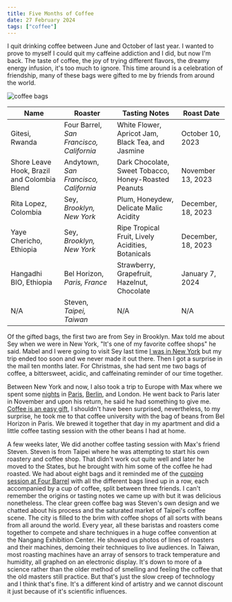 ```yaml
---
title: Five Months of Coffee
date: 27 February 2024
tags: ["coffee"]
---
```


I quit drinking coffee between June and October of last year.
I wanted to prove to myself I could quit my caffeine addiction and I did, but now I'm back.
The taste of coffee, the joy of trying different flavors, the dreamy energy infusion, it's too much to ignore.
This time around is a celebration of friendship, many of these bags were gifted to me by friends from around the world.

![coffee bags](./10_2023-to-2_2024-coffee-bags.webp)

| Name                                        | Roaster                                  | Tasting Notes                                        | Roast Date         |
| ------------------------------------------- | ---------------------------------------- | ---------------------------------------------------- | ------------------ |
| Gitesi, Rwanda                              | Four Barrel, _San Francisco, California_ | White Flower, Apricot Jam, Black Tea, and Jasmine    | October 10, 2023   |
| Shore Leave Hook, Brazil and Colombia Blend | Andytown, _San Francisco, California_    | Dark Chocolate, Sweet Tobacco, Honey-Roasted Peanuts | November 13, 2023  |
| Rita Lopez, Colombia                        | Sey, _Brooklyn, New York_                | Plum, Honeydew, Delicate Malic Acidity               | December, 18, 2023 |
| Yaye Chericho, Ethiopia                     | Sey, _Brooklyn, New York_                | Ripe Tropical Fruit, Lively Acidities, Botanicals    | December, 18, 2023 |
| Hangadhi BIO, Ethiopia                      | Bel Horizon, _Paris, France_             | Strawberry, Grapefruit, Hazelnut, Chocolate          | January 7, 2024    |
| N/A                                         | Steven, _Taipei, Taiwan_                 | N/A                                                  | N/A                |

Of the gifted bags, the first two are from Sey in Brooklyn.
Max told me about Sey when we were in New York, "It's one of my favorite coffee shops" he said.
Mabel and I were going to visit Sey last time [I was in New York](https://enochchau.com/blog/2023/hello-new-york/)
but my trip ended too soon and we never made it out there.
Then I got a surprise in the mail ten months later.
For Christmas, she had sent me two bags of coffee, a bittersweet, acidic, and caffeinating reminder of our time
together.

Between New York and now, I also took a trip to Europe with Max where we spent some
[nights](https://enochchau.com/blog/2023/paris-nights-part-1/) in [Paris](https://enochchau.com/blog/2023/paris-nights-part-2/),
[Berlin](https://enochchau.com/blog/2023/berlin-night/), and London.
He went back to Paris later in November and upon his return, he said he had something to give me.
[Coffee is an easy gift](https://tiramisu.bearblog.dev/coffee-gift/), I shouldn't have been surprised,
nevertheless, to my surprise, he took me to that coffee university with the bag of beans from Bel Horizon in Paris.
We brewed it together that day in my apartment and did a little coffee tasting session with
the other beans I had at home.

A few weeks later, We did another coffee tasting session with Max's friend Steven.
Steven is from Taipei where he was attempting to start his own roastery and coffee shop.
That didn't work out quite well and later he moved to the States, but he brought with him some of the coffee he had roasted.
We had about eight bags and it reminded me of the [cupping session at Four Barrel](http://localhost:4321/blog/2023/four-barrel-cupping)
with all the different bags lined up in a row, each accompanied by a cup of coffee,
split between three friends.
I can't remember the origins or tasting notes we came up with but it was delicious nonetheless.
The clear green coffee bag was Steven's own design and we chatted about his process and the saturated market of Taipei's coffee scene.
The city is filled to the brim with coffee shops of all sorts with beans from all around the world.
Every year, all these baristas and roasters come together to compete and share techniques in a huge coffee convention at the Nangang Exhibition Center.
He showed us photos of lines of roasters and their machines, demoing their techniques to live audiences.
In Taiwan, most roasting machines have an array of sensors to track temperature and humidity, all graphed on an electronic display.
It's down to more of a science rather than the older method of smelling and feeling the coffee that the old masters still practice.
But that's just the slow creep of technology and I think that's fine.
It's a different kind of artistry and we cannot discount it just because of it's scientific influences.
